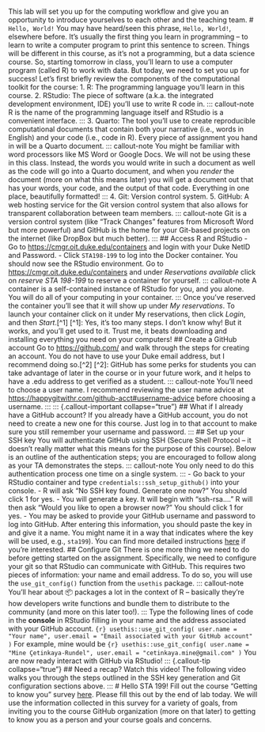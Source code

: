 This lab will set you up for the computing workflow and give you an opportunity to introduce yourselves to each other and the teaching team. # `Hello, World!` You may have heard/seen this phrase, `Hello, World!`, elsewhere before. It's usually the first thing you learn in programming – to learn to write a computer program to print this sentence to screen. Things will be different in this course, as it's not a programming, but a data science course. So, starting tomorrow in class, you'll learn to use a computer program (called R) to work with data. But today, we need to set you up for success! Let's first briefly review the components of the computational toolkit for the course: 1. R: The programming language you'll learn in this course. 2. RStudio: The piece of software (a.k.a. the integrated development environment, IDE) you'll use to write R code in. ::: callout-note R is the name of the programming language itself and RStudio is a convenient interface. ::: 3. Quarto: The tool you'll use to create reproducible computational documents that contain both your narrative (i.e., words in English) and your code (i.e., code in R). Every piece of assignment you hand in will be a Quarto document. ::: callout-note You might be familiar with word processors like MS Word or Google Docs. We will not be using these in this class. Instead, the words you would write in such a document as well as the code will go into a Quarto document, and when you *render* the document (more on what this means later) you will get a document out that has your words, your code, and the output of that code. Everything in one place, beautifully formatted! ::: 4. Git: Version control system. 5. GitHub: A web hosting service for the Git version control system that also allows for transparent collaboration between team members. ::: callout-note Git is a version control system (like "Track Changes" features from Microsoft Word but more powerful) and GitHub is the home for your Git-based projects on the internet (like DropBox but much better). ::: ## Access R and RStudio - Go to <https://cmgr.oit.duke.edu/containers> and login with your Duke NetID and Password. - Click `STA198-199` to log into the Docker container. You should now see the RStudio environment. Go to <https://cmgr.oit.duke.edu/containers> and under *Reservations available* click on *reserve STA 198-199* to reserve a container for yourself. ::: callout-note A container is a self-contained instance of RStudio for you, and you alone. You will do all of your computing in your container. ::: Once you've reserved the container you'll see that it will show up under *My reservations*. To launch your container click on it under My reservations, then click *Login*, and then *Start*.[^1] [^1]: Yes, it's too many steps. I don't know why! But it works, and you'll get used to it. Trust me, it beats downloading and installing everything you need on your computers! ## Create a GitHub account Go to <https://github.com/> and walk through the steps for creating an account. You do not have to use your Duke email address, but I recommend doing so.[^2] [^2]: GitHub has some perks for students you can take advantage of later in the course or in your future work, and it helps to have a .edu address to get verified as a student. ::: callout-note You'll need to choose a user name. I recommend reviewing the user name advice at <https://happygitwithr.com/github-acct#username-advice> before choosing a username. ::: ::: {.callout-important collapse="true"} ## What if I already have a GitHub account? If you already have a GitHub account, you do not need to create a new one for this course. Just log in to that account to make sure you still remember your username and password. ::: ## Set up your SSH key You will authenticate GitHub using SSH (Secure Shell Protocol – it doesn't really matter what this means for the purpose of this course). Below is an outline of the authentication steps; you are encouraged to follow along as your TA demonstrates the steps. ::: callout-note You only need to do this authentication process one time on a single system. ::: - Go back to your RStudio container and type `credentials::ssh_setup_github()` into your console. - R will ask "No SSH key found. Generate one now?" You should click 1 for yes. - You will generate a key. It will begin with "ssh-rsa...." R will then ask "Would you like to open a browser now?" You should click 1 for yes. - You may be asked to provide your GitHub username and password to log into GitHub. After entering this information, you should paste the key in and give it a name. You might name it in a way that indicates where the key will be used, e.g., `sta199`). You can find more detailed instructions [here](https://github.com/DukeStatSci/github_auth_guide) if you're interested. ## Configure Git There is one more thing we need to do before getting started on the assignment. Specifically, we need to configure your git so that RStudio can communicate with GitHub. This requires two pieces of information: your name and email address. To do so, you will use the `use_git_config()` function from the `usethis` package. ::: callout-note You'll hear about 📦 packages a lot in the context of R – basically they're how developers write functions and bundle them to distribute to the community (and more on this later too!). ::: Type the following lines of code in the **console** in RStudio filling in your name and the address associated with your GitHub account. ```{r} usethis::use_git_config( user.name = "Your name", user.email = "Email associated with your GitHub account" ) ``` For example, mine would be ```{r} usethis::use_git_config( user.name = "Mine Çetinkaya-Rundel", user.email = "cetinkaya.mine@gmail.com" ) ``` You are now ready interact with GitHub via RStudio! ::: {.callout-tip collapse="true"} ## Need a recap? Watch this video! The following video walks you through the steps outlined in the SSH key generation and Git configuration sections above. ::: # Hello STA 199! Fill out the course "Getting to know you" survey [here](https://docs.google.com/forms/d/e/1FAIpQLSfXuq5UI3bq8G7NVcaoUJrJDoqrlppqvtoqIO1mnN-abnRk6Q/viewform?usp=sf_link). Please fill this out by the end of lab today. We will use the information collected in this survey for a variety of goals, from inviting you to the course GitHub organization (more on that later) to getting to know you as a person and your course goals and concerns.